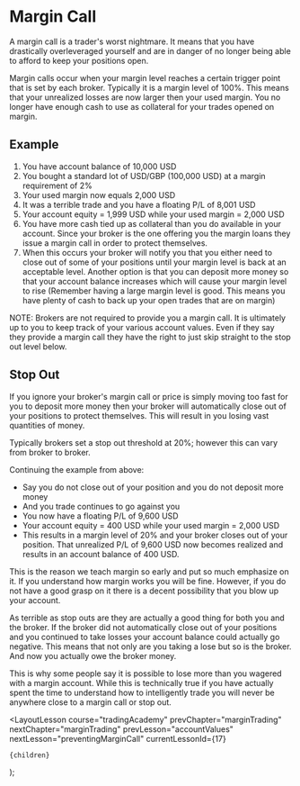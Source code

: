 
# Margin Call

A margin call is a trader's worst nightmare. It means that you have drastically overleveraged yourself and are in danger of no longer being able to afford to keep your positions open.

Margin calls occur when your margin level reaches a certain trigger point that is set by each broker. Typically it is a margin level of 100%. This means that your unrealized losses are now larger then your used margin. You no longer have enough cash to use as collateral for your trades opened on margin.

## Example

1. You have account balance of 10,000 USD
2. You bought a standard lot of USD/GBP (100,000 USD) at a margin requirement of 2%
3. Your used margin now equals 2,000 USD
4. It was a terrible trade and you have a floating P/L of 8,001 USD
5. Your account equity = 1,999 USD while your used margin = 2,000 USD
6. You have more cash tied up as collateral than you do available in your account. Since your broker is the one offering you the margin loans they issue a margin call in order to protect themselves.
7. When this occurs your broker will notify you that you either need to close out of some of your positions until your margin level is back at an acceptable level. Another option is that you can deposit more money so that your account balance increases which will cause your margin level to rise (Remember having a large margin level is good. This means you have plenty of cash to back up your open trades that are on margin)

NOTE: Brokers are not required to provide you a margin call. It is ultimately up to you to keep track of your various account values. Even if they say they provide a margin call they have the right to just skip straight to the stop out level below.

## Stop Out

If you ignore your broker's margin call or price is simply moving too fast for you to deposit more money then your broker will automatically close out of your positions to protect themselves. This will result in you losing vast quantities of money.

Typically brokers set a stop out threshold at 20%; however this can vary from broker to broker.

Continuing the example from above:

- Say you do not close out of your position and you do not deposit more money
- And you trade continues to go against you
- You now have a floating P/L of 9,600 USD
- Your account equity = 400 USD while your used margin = 2,000 USD
- This results in a margin level of 20% and your broker closes out of your position. That unrealized P/L of 9,600 USD now becomes realized and results in an account balance of 400 USD.

This is the reason we teach margin so early and put so much emphasize on it. If you understand how margin works you will be fine. However, if you do not have a good grasp on it there is a decent possibility that you blow up your account.

As terrible as stop outs are they are actually a good thing for both you and the broker. If the broker did not automatically close out of your positions and you continued to take losses your account balance could actually go negative. This means that not only are you taking a lose but so is the broker. And now you actually owe the broker money.

This is why some people say it is possible to lose more than you wagered with a margin account. While this is technically true if you have actually spent the time to understand how to intelligently trade you will never be anywhere close to a margin call or stop out.

  <LayoutLesson
    course="tradingAcademy"
    prevChapter="marginTrading"
    nextChapter="marginTrading"
    prevLesson="accountValues"
    nextLesson="preventingMarginCall"
    currentLessonId={17}
  >
    {children}
  </LayoutLesson>
);
